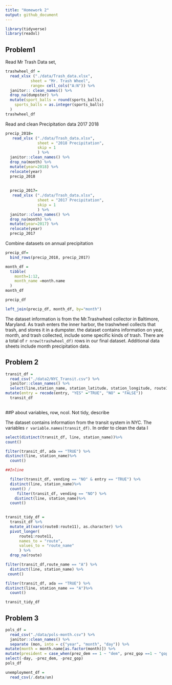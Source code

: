 ```yaml
---
title: "Homework 2"
output: github_document
---
```


```r
library(tidyverse)
library(readxl)
```

## Problem1

Read Mr Trash Data set, 

```r

trashwheel_df =
  read_xlsx ("./data/Trash_data.xlsx",
           sheet = "Mr. Trash Wheel", 
           range= cell_cols("A:N")) %>%
  janitor:: clean_names() %>%
  drop_na(dumpster) %>%
  mutate(sport_balls = round(sports_balls), 
    sports_balls = as.integer(sports_balls)
  )
trashwheel_df
```

Read and clean Precipitation data 2017 2018

```r
precip_2018=
   read_xlsx ("./data/Trash_data.xlsx",
              sheet = "2018 Precipitation", 
              skip = 1
              ) %>%
  janitor::clean_names() %>%
  drop_na(month) %>%
  mutate(year=2018) %>%
  relocate(year)
  precip_2018
  
  
  precip_2017=
   read_xlsx ("./data/Trash_data.xlsx",
              sheet = "2017 Precipitation",
              skip = 1
              ) %>%
  janitor::clean_names() %>%
  drop_na(month) %>%
  mutate(year=2017) %>%
  relocate(year)
  precip_2017
```

Combine datasets on annual precipitation

```r
precip_df= 
  bind_rows(precip_2018, precip_2017) 

month_df = 
  tibble(
    month=1:12, 
    month_name =month.name
  )
month_df

precip_df

left_join(precip_df, month_df, by="month")
```

The dataset information is from the Mr.Trashwheel collector in Baltimore, Maryland. As trash enters the inner harbor, the trashwheel collects that trash, and stores it in a dumpster. the dataset contains information on year, month, and trash collected, include some specific kinds of trash. There are a total of `r nrow(trashwheel_df)` rows in our final dataset. Additional data sheets include month precipitation data. 

## Problem 2

```r
transit_df = 
  read_csv("./data2/NYC_Transit.csv") %>%
  janitor::clean_names() %>%
  select(line,station_name, station_latitude, station_longitude, route1, route2, route3, route4, route5, route6, route7, route8, route9, route10, route11, entry, vending, entrance_type, ada )  %>%
mutate(entry = recode(entry, "YES" ="TRUE", "NO" = "FALSE"))
  transit_df
  
```

##P about variables, row, ncol. Not tidy, describe

The dataset contains information from the transit system in NYC. The variables `r variable.names(transit_df)`. In order to clean the data I 

```r

select(distinct(transit_df, line, station_name))%>%
count() 

filter(transit_df, ada == "TRUE") %>%
distinct(line, station_name)%>%
  count()

##Inline

  filter(transit_df, vending == "NO" & entry == "TRUE") %>%
  distinct(line, station_name)%>%
  count() /
     filter(transit_df, vending == "NO") %>%
    distinct(line, station_name)%>%
  count() 
    


```


```r
transit_tidy_df = 
  transit_df %>%
  mutate_at(vars(route8:route11), as.character) %>%
  pivot_longer(
      route1:route11, 
      names_to = "route", 
      values_to = "route_name"
      ) %>%
  drop_na(route)

filter(transit_df,route_name == "A") %>%
  distinct(line, station_name) %>%
 count()

filter(transit_df, ada == "TRUE") %>%
distinct(line, station_name == "A")%>%
  count()

transit_tidy_df


```

## Problem 3

```r
pols_df = 
  read_csv("./data/pols-month.csv") %>%
  janitor::clean_names() %>%
  separate (mon, into = c("year", "month", "day")) %>%
mutate(month = month.name[as.factor(month)]) %>%
mutate(president = case_when(prez_dem == 1 ~ "dem", prez_gop ==1 ~ "gop")) %>%
select(-day, -prez_dem, -prez_gop)
pols_df
```

```r
unemployment_df = 
  read_csv(/.data/un)
```

